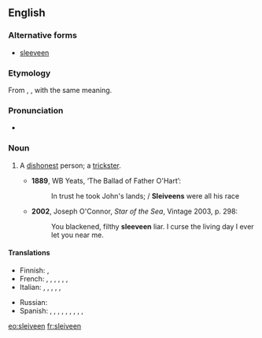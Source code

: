 {{was wotd|2010|March|17}}
==English==

===Alternative forms===
* [[sleeveen]]

===Etymology===
From {{etyl|ga}} {{term|slíghbhín|lang=ga}}, {{term|slíbhín|lang=ga}}, with the same meaning.

===Pronunciation===
* {{IPA|/ˈsliːviːn/}}

===Noun===
{{en-noun}}

# {{Ireland}} A [[dishonest]] person; a [[trickster]].
#* '''1889''', WB Yeats, ‘The Ballad of Father O'Hart’:
#*: In trust he took John's lands; / '''Sleiveens''' were all his race
#* '''2002''', Joseph O'Connor, ''Star of the Sea'', Vintage 2003, p. 298:
#*: You blackened, filthy '''sleeveen''' liar. I curse the living day I ever let you near me.

====Translations====
{{trans-top|dishonest person; trickster}}
* Finnish: {{t|fi|koijari}}, {{t|fi|sluibari}}
* French: {{t+|fr|escroc}}, {{t+|fr|filou}}, {{t|fr|aigrefin}}, {{t+|fr|fripon}}, {{t+|fr|larron}}, {{t|fr|chevalier d'industrie}}, {{t+|fr|tricheur}}
* Italian: {{t-|it|truffatore}}, {{t+|it|mariolo}}, {{t+|it|farabutto}}, {{t-|it|imbroglione}}, {{t-|it|sbarazzino}}, {{t-|it|birichino}}
{{trans-mid}}
* Russian: {{t+|ru|обманщик|m}}
* Spanish: {{t+|es|ratero}}, {{t|es|timador}}, {{t|es|petardista}}, {{t-|es|estafador}}, {{t|es|caballero de industria}}, {{t-|es|pícaro}}, {{t|es| bribón}}, {{t+|es|tunante}}, {{t|es|truhan}}, {{t|es|taimado}}
{{trans-bottom}}

[[eo:sleiveen]]
[[fr:sleiveen]]